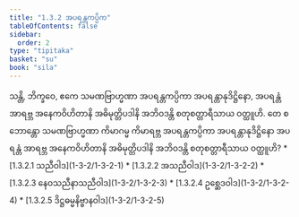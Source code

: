 ```yaml
---
title: "1.3.2 အပရန္တကပ္ပိက"
tableOfContents: false
sidebar:
  order: 2
type: "tipitaka"
basket: "su"
book: "sila"
---
```



<DynamicBreadcrumb />

<Division number="74" book="sila" e="ch" v="6" p="28">

<Paragraph number="118" book="sila">
သန္တိ, ဘိက္ခဝေ, ဧကေ သမဏဗြာဟ္မဏာ အပရန္တကပ္ပိကာ အပရန္တာနုဒိဋ္ဌိနော, အပရန္တံ အာရဗ္ဘ အနေကဝိဟိတာနိ အဓိမုတ္တိပဒါနိ အဘိဝဒန္တိ စတုစတ္တာရီသာယ ဝတ္ထူဟိ. တေ စ ဘောန္တော သမဏဗြာဟ္မဏာ ကိမာဂမ္မ ကိမာရဗ္ဘ အပရန္တကပ္ပိကာ အပရန္တာနုဒိဋ္ဌိနော အပရန္တံ အာရဗ္ဘ အနေကဝိဟိတာနိ အဓိမုတ္တိပဒါနိ အဘိဝဒန္တိ စတုစတ္တာရီသာယ ဝတ္ထူဟိ?

</Paragraph>
</Division>

<TableOfContents book="sila" section="1.3.2">
* [1.3.2.1 သညီဝါဒ](1-3-2/1-3-2-1)
* [1.3.2.2 အသညီဝါဒ](1-3-2/1-3-2-2)
* [1.3.2.3 နေဝသညီနာသညီဝါဒ](1-3-2/1-3-2-3)
* [1.3.2.4 ဥစ္ဆေဒဝါဒ](1-3-2/1-3-2-4)
* [1.3.2.5 ဒိဋ္ဌဓမ္မနိဗ္ဗာနဝါဒ](1-3-2/1-3-2-5)
</TableOfContents>